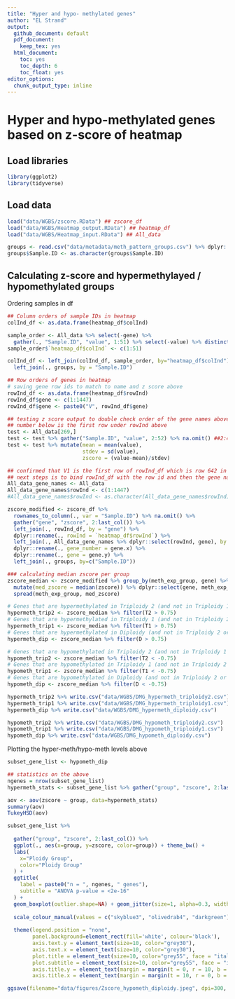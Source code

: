 ```yaml
---
title: "Hyper and hypo- methylated genes"
author: "EL Strand"
output:
  github_document: default
  pdf_document:
    keep_tex: yes
  html_document:
    toc: yes
    toc_depth: 6
    toc_float: yes
editor_options: 
  chunk_output_type: inline
---
```


# Hyper and hypo-methylated genes based on z-score of heatmap 

## Load libraries 

```r
library(ggplot2)
library(tidyverse)
```

## Load data 

```r
load("data/WGBS/zscore.RData") ## zscore_df
load("data/WGBS/Heatmap_output.RData") ## heatmap_df
load("data/WGBS/Heatmap_input.RData") ## All_data

groups <- read.csv("data/metadata/meth_pattern_groups.csv") %>% dplyr::select(-X)
groups$Sample.ID <- as.character(groups$Sample.ID)
```

## Calculating z-score and hypermethylayed / hypomethylated groups 

Ordering samples in df

```r
## Column orders of sample IDs in heatmap  
colInd_df <- as.data.frame(heatmap_df$colInd)

sample_order <- All_data %>% select(-gene) %>%
  gather(., "Sample.ID", "value", 1:51) %>% select(-value) %>% distinct()
sample_order$`heatmap_df$colInd` <- c(1:51)

colInd_df <- left_join(colInd_df, sample_order, by="heatmap_df$colInd") %>% 
  left_join(., groups, by = "Sample.ID")

## Row orders of genes in heatmap 
# saving gene row ids to match to name and z score above 
rowInd_df <- as.data.frame(heatmap_df$rowInd)
rowInd_df$gene <- c(1:1447)
rowInd_df$gene <- paste0("V", rowInd_df$gene)

## testing z score output to double check order of the gene names above 
## number below is the first row under rowInd above
test <- All_data[269,] 
test <- test %>% gather("Sample.ID", "value", 2:52) %>% na.omit() ##2:4 for meth_exp_group
test <- test %>% mutate(mean = mean(value),
                        stdev = sd(value),
                        zscore = (value-mean)/stdev)

## confirmed that V1 is the first row of rowInd_df which is row 642 in All_data  
## next steps is to bind rowInd_df with the row id and then the gene name from All_data
All_data_gene_names <- All_data 
All_data_gene_names$rowInd <- c(1:1447)
#All_data_gene_names$rowInd <- as.character(All_data_gene_names$rowInd)
```


```r
zscore_modified <- zscore_df %>% 
  rownames_to_column(., var = "Sample.ID") %>% na.omit() %>%
  gather("gene", "zscore", 2:last_col()) %>%
  left_join(., rowInd_df, by = "gene") %>%
  dplyr::rename(., rowInd = `heatmap_df$rowInd`) %>%
  left_join(., All_data_gene_names %>% dplyr::select(rowInd, gene), by = ("rowInd")) %>% 
  dplyr::rename(., gene_number = gene.x) %>%
  dplyr::rename(., gene = gene.y) %>% 
  left_join(., groups, by=c("Sample.ID")) 

### calculating median zscore per group
zscore_median <- zscore_modified %>% group_by(meth_exp_group, gene) %>%
  mutate(med_zscore = median(zscore)) %>% dplyr::select(gene, meth_exp_group, med_zscore) %>% distinct() %>%
  spread(meth_exp_group, med_zscore)

# Genes that are hypermethylated in Triploidy 2 (and not in Triploidy 1 or Diploidy) = 101 genes
hypermeth_trip2 <- zscore_median %>% filter(T2 > 0.75) 
# Genes that are hypermethylated in Triploidy 1 (and not in Triploidy 2 or Diploidy)  = 70 genes
hypermeth_trip1 <- zscore_median %>% filter(T1 > 0.75) 
# Genes that are hypermethylated in Diploidy (and not in Triploidy 2 or Triploidy 1)  = 415 genes
hypermeth_dip <- zscore_median %>% filter(D > 0.75) 

# Genes that are hypomethylated in Triploidy 2 (and not in Triploidy 1 or Diploidy) = 272 genes
hypometh_trip2 <- zscore_median %>% filter(T2 < -0.75) 
# Genes that are hypomethylated in Triploidy 1 (and not in Triploidy 2 or Diploidy)  = 140 genes
hypometh_trip1 <- zscore_median %>% filter(T1 < -0.75) 
# Genes that are hypomethylated in Diploidy (and not in Triploidy 2 or Triploidy 1)  = 143 genes
hypometh_dip <- zscore_median %>% filter(D < -0.75) 

hypermeth_trip2 %>% write.csv("data/WGBS/DMG_hypermeth_triploidy2.csv")
hypermeth_trip1 %>% write.csv("data/WGBS/DMG_hypermeth_triploidy1.csv")
hypermeth_dip %>% write.csv("data/WGBS/DMG_hypermeth_diploidy.csv")

hypometh_trip2 %>% write.csv("data/WGBS/DMG_hypometh_triploidy2.csv")
hypometh_trip1 %>% write.csv("data/WGBS/DMG_hypometh_triploidy1.csv")
hypometh_dip %>% write.csv("data/WGBS/DMG_hypometh_diploidy.csv")
```

Plotting the hyper-meth/hypo-meth levels above 

```r
subset_gene_list <- hypometh_dip

## statistics on the above 
ngenes = nrow(subset_gene_list)
hypermeth_stats <- subset_gene_list %>% gather("group", "zscore", 2:last_col())

aov <- aov(zscore ~ group, data=hypermeth_stats)
summary(aov)
TukeyHSD(aov)

subset_gene_list %>%
    
  gather("group", "zscore", 2:last_col()) %>%
  ggplot(., aes(x=group, y=zscore, color=group)) + theme_bw() + 
  labs(
    x="Ploidy Group",
    color="Ploidy Group"
  ) +
  ggtitle(
    label = paste0("n = ", ngenes, " genes"),
    subtitle = "ANOVA p-value = <2e-16"
  ) +
  geom_boxplot(outlier.shape=NA) + geom_jitter(size=1, alpha=0.3, width=0.2) +
  
  scale_colour_manual(values = c("skyblue3", "olivedrab4", "darkgreen")) +
  
  theme(legend.position = "none",
        panel.background=element_rect(fill='white', colour='black'),
        axis.text.y = element_text(size=10, color="grey30"),
        axis.text.x = element_text(size=10, color="grey30"),
        plot.title = element_text(size=10, color="grey55", face = "italic"),
        plot.subtitle = element_text(size=10, color="grey55", face = "italic"),
        axis.title.y = element_text(margin = margin(t = 0, r = 10, b = 0, l = 0), size=12, face="bold"),
        axis.title.x = element_text(margin = margin(t = 10, r = 0, b = 0, l = 0), size=12, face="bold"))

ggsave(filename="data/figures/Zscore_hypometh_diploidy.jpeg", dpi=300, width=3.5, height=5, units="in")
```



















